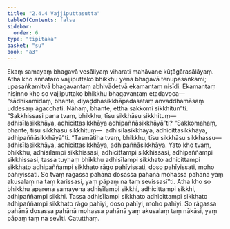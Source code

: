 ```yaml
---
title: "2.4.4 Vajjiputtasutta"
tableOfContents: false
sidebar:
  order: 6
type: "tipitaka"
basket: "su"
book: "a3"
---
```



<DynamicBreadcrumb />

<Division number="85" book="a3" bookNo="15" page="231">

<Paragraph number="736" book="a3">
Ekaṃ samayaṃ bhagavā vesāliyaṃ viharati mahāvane kūṭāgārasālāyaṃ. Atha kho aññataro vajjiputtako bhikkhu yena bhagavā tenupasaṅkami; upasaṅkamitvā bhagavantaṃ abhivādetvā ekamantaṃ nisīdi. Ekamantaṃ nisinno kho so vajjiputtako bhikkhu bhagavantaṃ etadavoca—  “sādhikamidaṃ, bhante, diyaḍḍhasikkhāpadasataṃ anvaddhamāsaṃ uddesaṃ āgacchati. Nāhaṃ, bhante, ettha sakkomi sikkhitun”ti. “Sakkhissasi pana tvaṃ, bhikkhu, tīsu sikkhāsu sikkhituṃ—  adhisīlasikkhāya, adhicittasikkhāya adhipaññāsikkhāyā”ti? “Sakkomahaṃ, bhante, tīsu sikkhāsu sikkhituṃ—  adhisīlasikkhāya, adhicittasikkhāya, adhipaññāsikkhāyā”ti. “Tasmātiha tvaṃ, bhikkhu, tīsu sikkhāsu sikkhassu—  adhisīlasikkhāya, adhicittasikkhāya, adhipaññāsikkhāya.
</Paragraph>

<Paragraph number="737" book="a3">
Yato kho tvaṃ, bhikkhu, adhisīlampi sikkhissasi, adhicittampi sikkhissasi, adhipaññampi sikkhissasi, tassa tuyhaṃ bhikkhu adhisīlampi sikkhato adhicittampi sikkhato adhipaññampi sikkhato rāgo pahīyissati, doso pahīyissati, moho pahīyissati. So tvaṃ rāgassa pahānā dosassa pahānā mohassa pahānā yaṃ akusalaṃ na taṃ karissasi, yaṃ pāpaṃ na taṃ sevissasī”ti.
</Paragraph>

<Paragraph number="738" book="a3">
Atha kho so bhikkhu aparena samayena adhisīlampi sikkhi, adhicittampi sikkhi, adhipaññampi sikkhi. Tassa adhisīlampi sikkhato adhicittampi sikkhato adhipaññampi sikkhato rāgo pahīyi, doso pahīyi, moho pahīyi. So rāgassa pahānā dosassa pahānā mohassa pahānā yaṃ akusalaṃ taṃ nākāsi, yaṃ pāpaṃ taṃ na sevīti.

</Paragraph>
</Division>

<Paragraph number="739" type="center" book="a3">
Catutthaṃ.
</Paragraph>